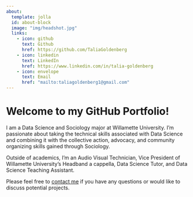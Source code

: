 ```yaml
---
about:
  template: jolla
  id: about-block
  image: "img/headshot.jpg"
  links:
    - icon: github
      text: Github
      href: https://github.com/TaliaGoldenberg
    - icon: linkedin
      text: LinkedIn
      href: https://www.linkedin.com/in/talia-goldenberg
    - icon: envelope
      text: Email
      href: "mailto:taliagoldenberg1@gmail.com"  
---
```


::: {#about-block}
:::

# Welcome to my GitHub Portfolio!

I am a Data Science and Sociology major at Willamette University. I'm passionate about taking the technical skills associated with Data Science and combining it with the collective action, advocacy, and community organizing skills gained through Sociology.

Outside of academics, I'm an Audio Visual Technician, Vice President of Willamette University’s Headband a cappella, Data Science Tutor, and Data Science Teaching Assistant.

Please feel free to [contact me](mailto:taliagoldenberg1@gmail.com) if you have any questions or would like to discuss potential projects.


